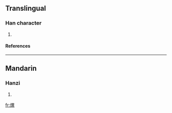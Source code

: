 ==Translingual==
===Han character===
{{Han char|rn=86|rad=火|as=12|sn=16|four=9688<sub>1</sub>|canj=火田廿金 (FWTC)}}
# {{defn|Han|sort=火12}}
====References====
{{Han ref|kx=0681.240|dkj=19383|hdz=32233.130|uh=71BC|ud=29116|bh=EA55|bd=59989}}

----
==Mandarin==
===Hanzi===
{{cmn-hanzi|pin=[[yì]] ([[yi4]])|wg=i<sup>4</sup>}}
# {{defn|Mandarin}}

[[fr:熼]]